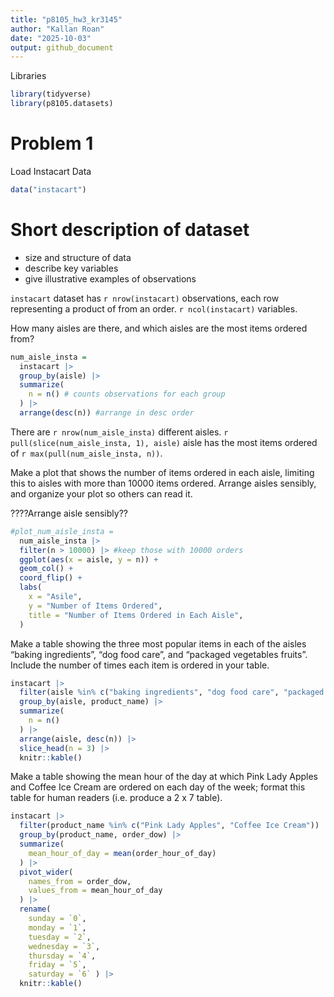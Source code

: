 ```yaml
---
title: "p8105_hw3_kr3145"
author: "Kallan Roan"
date: "2025-10-03"
output: github_document
---
```


Libraries
```r
library(tidyverse)
library(p8105.datasets)
```

# Problem 1

Load Instacart Data
```r
data("instacart")
```

# Short description of dataset
- size and structure of data
- describe key variables
- give illustrative examples of observations

`instacart` dataset has `r nrow(instacart)` observations, each row representing a product of from an order. 
`r ncol(instacart)` variables.  

How many aisles are there, and which aisles are the most items ordered from?

```r
num_aisle_insta = 
  instacart |> 
  group_by(aisle) |> 
  summarize(
    n = n() # counts observations for each group
  ) |> 
  arrange(desc(n)) #arrange in desc order
```

There are `r nrow(num_aisle_insta)` different aisles. ``r pull(slice(num_aisle_insta, 1), aisle)`` aisle has the most items ordered of `r max(pull(num_aisle_insta, n))`.

Make a plot that shows the number of items ordered in each aisle, limiting this to aisles with more than 10000 items ordered. Arrange aisles sensibly, and organize your plot so others can read it.

????Arrange aisle sensibly??

```r
#plot_num_aisle_insta =
  num_aisle_insta |> 
  filter(n > 10000) |> #keep those with 10000 orders
  ggplot(aes(x = aisle, y = n)) + 
  geom_col() +
  coord_flip() +
  labs(
    x = "Asile",
    y = "Number of Items Ordered", 
    title = "Number of Items Ordered in Each Aisle", 
  ) 
```

Make a table showing the three most popular items in each of the aisles “baking ingredients”, 
“dog food care”, and “packaged vegetables fruits”. Include the number of times each item is
ordered in your table.

```r
instacart |> 
  filter(aisle %in% c("baking ingredients", "dog food care", "packaged vegetables fruits")) |> 
  group_by(aisle, product_name) |> 
  summarize(
    n = n()
  ) |> 
  arrange(aisle, desc(n)) |> 
  slice_head(n = 3) |> 
  knitr::kable()
```

Make a table showing the mean hour of the day at which Pink Lady Apples and Coffee Ice Cream are 
ordered on each day of the week; format this table for human readers (i.e. produce a 2 x 7 table).

```r

instacart |> 
  filter(product_name %in% c("Pink Lady Apples", "Coffee Ice Cream")) |> 
  group_by(product_name, order_dow) |> 
  summarize(
    mean_hour_of_day = mean(order_hour_of_day)
  ) |> 
  pivot_wider(
    names_from = order_dow,
    values_from = mean_hour_of_day
  ) |> 
  rename( 
    sunday = `0`,
    monday = `1`,
    tuesday = `2`, 
    wednesday = `3`, 
    thursday = `4`, 
    friday = `5`, 
    saturday = `6` ) |> 
  knitr::kable()
```

